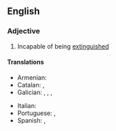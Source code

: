 ==English==

===Adjective===
{{en-adj}}

# Incapable of being [[extinguish]]ed

====Translations====
{{trans-top|incapable of being extinguished}}
* Armenian: {{t+|hy|անշեջ}}
* Catalan: {{t|ca|inextingible}}, {{t|ca|inapagable}}
* Galician: {{t+|gl|inapagable}}, {{t+|gl|inapagábel}}, {{t+|gl|inextinguible}}, {{t+|gl|inextinguíbel}}
{{trans-mid}}
* Italian: {{t|it|inestinguibile}}
* Portuguese: {{t+|pt|inextinguível}}, {{t|pt|inapagável}}
* Spanish: {{t+|es|inextinguible}}, {{t+|es|inapagable}}
{{trans-bottom}}